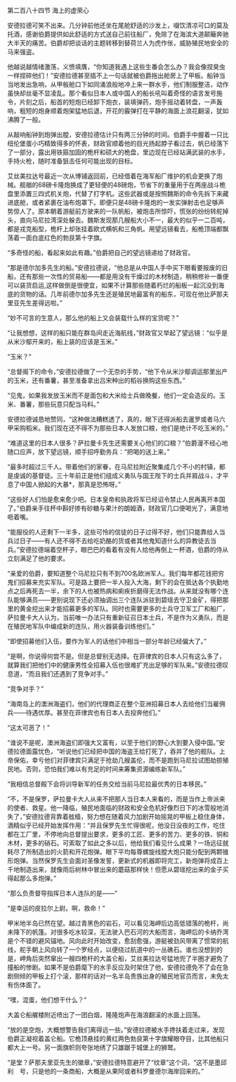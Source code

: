 

第二百八十四节 海上的虚荣心

安德拉德可笑不出来。几分钟前他还坐在尾舱舒适的沙发上，啜饮清凉可口的莫及托酒，感谢伯爵提供如此舒适的方式送自己前往船厂，免除了在海滨大道颠簸奔驰大半天的痛苦。伯爵却把谈话的主题转移到替荷兰人为虎作伥，威胁殖民地安全的马来强盗。

他越说越情绪激荡，义愤填膺，“你知道我遇上这些生番会怎么办？我会像捏臭虫一样捏碎他们！”安德拉德甚至插不上一句话就被伯爵拖出舱房上了甲板。船钟当当地发出急响，从甲板舱口下如同涌浪般地冲上来一群水手，他们制服整洁，动作虽快却丝毫不显凌乱。那个看似日本人或中国人的船长吼叫着奇怪的语言发号施令，片刻之后，船首的短炮已经卸下炮衣，装填弹药，炮手摇动着转盘，一声轰响，粗短的炮身顺着炮架猛地后退，开花的霰弹打在平静的海面上浪花翻滚，犹如沸腾了一般。

从敲响船钟到炮弹出膛，安德拉德估计只有两三分钟的时间。伯爵手中握着一只比纽伦堡蛋小巧精致得多的怀表，财政官顺着他的目光扬起脖子看过去，帆已经落下了一部分，露出用铁箍加固的桅杆和硕大的桅盘，里边现在已经站满武装的水手，手持火枪，随时准备狙击任何可能出现的目标。

艾丝美拉达号最近一次从博铺返回前，已经借着在海军船厂维护的机会更换了炮械。舰艏的68磅卡隆炮换成了更轻便的48磅炮，节省下的重量用于在两座战斗桅盘里添置三四式机关炮，代替了打字机。这些武器或是按照魏斯的命令先拆下来藏进底舱，或者紧裹在油布炮罩下。即便只是48磅卡隆炮的一发实弹射击也足够声势惊人了。原本朝着游艇前方驶来的一队帆船，被炮击所惊吓，慌张的纷纷转舵掉头，直向马尼拉湾深处躲去。魏斯发现那几艘船大小不一，最大的似乎一二百吨，都是戎克船型，桅杆上却张挂着欧式横帆和三角帆。用望远镜看去，船桅顶端都飘荡着一面白底红色的勃艮第十字旗。

“多奇怪的船，看起来如此有趣。”伯爵把自己的望远镜递给了财政官。

“那是德尔加多先生的船。”安德拉德说，“他总是从中国人手中买下眼看要报废的旧船，还有那些一次性的贸易船――都是用没有干燥过的木材制造，稍稍修补一番便可以装货启运,这样做倒是很便宜，如果不计算那些随着朽烂的船板一起沉没到海底的货物的话。几年前德尔加多先生还是殖民地最富有的船东，可现在他比萨那夫里亚先生差得远啦。”

“妙不可言的生意人，那么他的船上又会装载什么样的宝货呢？”

“让我想想，这样的船只能在群岛间走近海航线，”财政官又举起了望远镜：“似乎是从米沙鄢开来的，船上装的应该是玉米。”

“玉米？”

“总督阁下的命令，”安德拉德做了一个无奈的手势，“他下令从米沙鄢调运那里出产的玉米，还有番薯，甚至准备拿出吕宋种出的稻谷换购这些东西。”

“见鬼，如果我发放玉米而不是面包和大米给士兵做晚餐，他们一定会造反的。玉米、番薯，那些玩意只配当马料。”

安德拉德诚恳地赞同，“这种做法糟糕透了，真的，眼下还得派船去暹罗或者马六甲采购稻米。我们现在还不得不为那些日本人发放口粮，他们是绝计不吃玉米的。”

“难道这里的日本人很多？萨拉曼卡先生还需要关心他们的口粮？”伯爵漫不经心地随口应声，放下望远镜，顺手招呼勤务兵：“把喝的送上来。”

“最多时超过三千人。带着他们的家眷，在马尼拉附近聚集成几个不小的村镇，都是虔诚的基督徒。三十年前正是他们组成义勇队与国王陛下的士兵并肩战斗，才平息了中国人掀起的大暴*，那真是恐怖呀。”

“这些好人们怕是愈来愈少吧。日本皇帝和执政将军已经诏令禁止人民再离开本国了。”伯爵亲手往杯中斟好掺有砂糖与果汁的朗姆酒，财政官几口便喝光了，满意地咂着嘴。

“能服役的人还剩下一半多，这些可怜的信徒的日子过得不好，他们只能靠给人当兵过日子――有人还不得不去给吃奶酪的货或者其他鬼知道什么的异教徒去当兵。”安德拉德端着空杯子，眼巴巴的看着有没有人给他再倒上一杯酒，伯爵的侍从立刻满足了他的要求。

“亲爱的伯爵，要知道整个马尼拉只有不到700名欧洲军人。我们每年都花钱把穷鬼们招募来充实军队。可是路上要把一半人投入大海，剩下的会在抵达各个执勤地点之后再死去一半，余下的人也被热病和痢疾折磨得无法作战。从来就没有哪个连队能够满员――更别说现下还必须抽调出三个连队派驻到碧瑶去守卫金矿，得把那里的黄金挖出来才能招募更多的军队。同时也需要更多的士兵守卫军工厂和船厂，萨拉曼卡大人认为，当前唯一办法只有重新征召日本士兵，不是作为义勇队，而是在殖民地军队中编成新的连队，用火器装备训练他们。”

“即使招募他们入伍，要作为军人的话他们中相当一部分年龄已经偏大了。”

“是啊，你说得何尝不是。但是总督别无选择。在菲律宾的日本人只有这么多了，就算我们把他们中的健康男性全招募入伍也很难扩充出足够的军队来。”安德拉德叹息道，“而且我们还遇到了竞争对手。”

“竞争对手？”

“海南岛上的澳洲海盗们，他们的代理商正在整个亚洲招募日本人去给他们当雇佣兵――待遇优厚。甚至在菲律宾也有日本人去投奔他们。”

“这太可恶了！”

“谁说不是呢，澳洲海盗们即强大又富有，以至于他们的野心大到要入侵中国。”安德拉德面露忧色，“听说他们已经把中国的海盗王给打死了，吞并了他的舰队。上帝保佑，幸亏他们对菲律宾只满足于抢劫几艘盖伦，而不是跑到马尼拉试图劫掠殖民地。否则，恐怕我们难以有充足的时间来筹集资源编练新军队。”

“我相信总督殿下会将训导新军的任务交给当前马尼拉最优秀的日本移民。”

“不，不是保罗，萨拉曼卡大人从来不把那人当日本人来看的，而是当作上帝派来的使者、救星。他一降临，殖民地面临的财政和安全危机好像烈日下的冰雪般地消失了，”安德拉德背靠着舷樯，努力想在随着风力加剧开始摇晃的甲板上稳住身体，酒精似乎已经开始发挥作用：“并且保罗先生忙得很呢，他没日没夜的工作，吃住都在工厂里，不停地向总督提出要求，更多的工匠、更多的苦力、更多的铁、铜和木材，更多的硝石。可索取了如此之多以后，他给我们看见什么成果？一场远征就耗尽了所制造出的火箭和开花炮弹。眼下平均每尊螺旋线膛大炮只能分配到两颗锥形炮弹。当然保罗先生会面对圣像发誓，更新式的机器即将完工，新炮弹将成百上千地制造出来，就像雨后树林中冒出来的蘑菇那样快！但愿从碧瑶挖出来的金子买得起那么多炮弹。”

“那么负责督导指挥日本人连队的是——”

“是幸运的皮拉尔上尉。啊，救命！”

甲米地半岛已然在望。越过青黑色的岩石，可以看见海岬后边高低错落的桅杆，尚未降下的帆篷。对很多吃水较深，无法驶入巴石河的大船而言，海岬后的卡纳乔湾是个不错的避风锚地。风向此时开始改变，愈刮愈强，游艇被劲风带离了惯常的航线，舵手朝上风向转了一个罗经点，以便绕过航道中的一丛礁石。谁也没想到的　是，岬角后突然窜出一艘四桅杆的大盖仑船，艾丝美拉达号猛地兜了半圈才避免了撞船的惨剧。如果不是伯爵麾下的水手反应及时架住了他，安德拉德免不了会在急剧侧倾的甲板上打个滚，那样的话对一名半岛贵族出身的殖民地官员而言，未免太有伤体面了。

“嘿，混蛋，他们想干什么？”

大盖仑船艉楼附近喷出了一团白烟，隆隆炮声在海浪翻滚的水面上回荡。

“放的是空炮，大概想警告我们离得远一些。”安德拉德被水手搀扶着走过来，发现伯爵正凝视着盖仑船。它桅顶悬挂的黄红两色勃艮第十字旗耀眼夺目，比其他船只都大上一号。另一面旗帜则夸张地绣了只雄踞于城堡上的狮鹫。

“是堂？萨那夫里亚先生的徽章，”安德拉德特意避开了“纹章”这个词，“这不是墨邱利　号，只是他的一条商船，大概是从果阿或者科罗曼德尔海岸回来的。”

